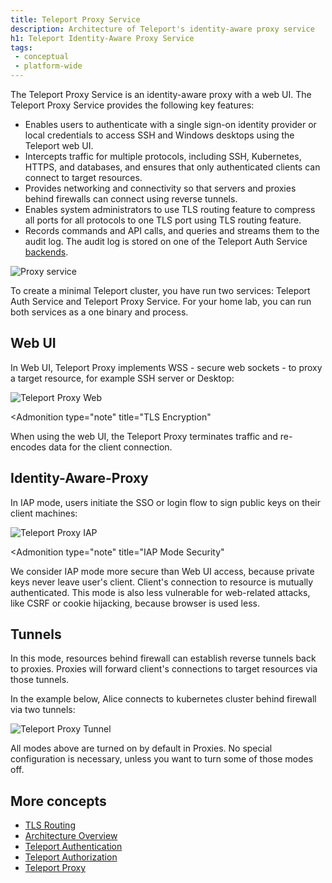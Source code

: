```yaml
---
title: Teleport Proxy Service
description: Architecture of Teleport's identity-aware proxy service
h1: Teleport Identity-Aware Proxy Service
tags:
 - conceptual
 - platform-wide
---
```


The Teleport Proxy Service is an identity-aware proxy with a web UI. The Teleport Proxy Service 
provides the following key features:

- Enables users to authenticate with a single sign-on identity provider or local credentials to access 
  SSH and Windows desktops using the Teleport web UI.
- Intercepts traffic for multiple protocols, including SSH, Kubernetes, HTTPS, 
  and databases, and ensures that only authenticated clients can connect to target resources.
- Provides networking and connectivity so that servers and proxies behind firewalls can connect
  using reverse tunnels.
- Enables system administrators to use TLS routing feature to compress all ports for all protocols 
  to one TLS port using TLS routing feature.
- Records commands and API calls, and queries and streams them to the audit log.
  The audit log is stored on one of the Teleport Auth Service
  [backends](../backends.mdx).

![Proxy service](../../../img/architecture/proxy.png)

<Admonition type="tip">
To create a minimal Teleport cluster, you have run two services:
Teleport Auth Service and Teleport Proxy Service. For your home lab,
you can run both services as a one binary and process.
</Admonition>

## Web UI

In Web UI, Teleport Proxy implements WSS - secure web sockets - to proxy a
target resource, for example SSH server or Desktop:

![Teleport Proxy Web](../../../img/architecture/proxy-web-to-resource@1.2x.png)

<Admonition
  type="note"
  title="TLS Encryption"
>
  When using the web UI, the Teleport Proxy terminates traffic and re-encodes data for the client connection.
</Admonition>

## Identity-Aware-Proxy

In IAP mode, users initiate the SSO or login flow to sign public keys on their client machines:

![Teleport Proxy IAP](../../../img/architecture/proxy-iap-to-resource@1.2x.png)

<Admonition
  type="note"
  title="IAP Mode Security"
>
We consider IAP mode more secure than Web UI access, because private keys never leave user's client.
Client's connection to resource is mutually authenticated. This mode is also less vulnerable
for web-related attacks, like CSRF or cookie hijacking, because browser is used less.
</Admonition>

## Tunnels

In this mode, resources behind firewall can establish reverse tunnels back to proxies.
Proxies will forward client's connections to target resources via those tunnels.

In the example below, Alice connects to kubernetes cluster behind firewall via two tunnels:

![Teleport Proxy Tunnel](../../../img/architecture/proxy-tunnel@1.2x.png)

<Admonition type="tip">
All modes above are turned on by default in Proxies. No special configuration is necessary, unless you
want to turn some of those modes off.
</Admonition>

## More concepts

- [TLS Routing](tls-routing.mdx)
- [Architecture Overview](../../core-concepts.mdx)
- [Teleport Authentication](authentication.mdx)
- [Teleport Authorization](authorization.mdx)
- [Teleport Proxy](proxy.mdx)

